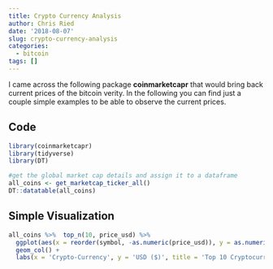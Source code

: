 ```yaml
---
title: Crypto Currency Analysis
author: Chris Ried
date: '2018-08-07'
slug: crypto-currency-analysis
categories:
  - bitcoin
tags: []
---
```



I came across the following package __coinmarketcapr__ that would bring back current prices of the bitcoin verity. In the following you can find just a couple simple examples to be able to observe the current prices.  


## Code 
```r
library(coinmarketcapr)
library(tidyverse)
library(DT)
```



```r

#get the global market cap details and assign it to a dataframe
all_coins <- get_marketcap_ticker_all()
DT::datatable(all_coins)
```


## Simple Visualization 

```r
all_coins %>%  top_n(10, price_usd) %>% 
  ggplot(aes(x = reorder(symbol, -as.numeric(price_usd)), y = as.numeric(price_usd))) + 
  geom_col() + 
  labs(x = 'Crypto-Currency', y = 'USD ($)', title = 'Top 10 Cryptocurrencies and their Value in USD')
```

